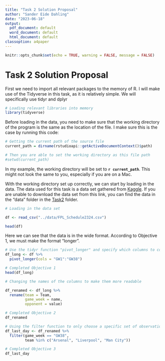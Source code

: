```yaml
---
title: "Task 2 Solution Proposal"
author: "Sander Eide Dahling"
date: "2023-06-18"
output:
  pdf_document: default
  word_document: default
  html_document: default
classoption: a4paper
---
```


```r
knitr::opts_chunk$set(echo = TRUE, warning = FALSE, message = FALSE)
```

# Task 2 Solution Proposal
First we need to import all relevant packages to the memory of R. I will make use of the Tidyverse in this task, as it is relatively simple. We will specifically use tidyr and dplyr

```r
# Loading relevant libraries into memory
library(tidyverse)
```

Before loading in the data, you need to make sure that the working directory of the program is the same as the location of the file. I make sure this is the case by running this code:

```r
# Getting the current path of the source file
current_path = dirname(rstudioapi::getActiveDocumentContext()$path)

# Then you are able to set the working directory as this file path
#setwd(current_path)
```

In my example, the working directory will be set to **`r current_path`**. This might not look the same to you, especially if you are on a Mac.

With the working directory set up correctly, we can start by loading in the data. The data used for this task is a data set gathered from [Kaggle](https://www.kaggle.com/datasets/ethanmitten/premier-league-fixtures-202324). If you are unable to download the data set from this link, you can find the data in the "data" folder in the [Task2](https://github.com/sander-ed/nhh-course-help/blob/main/GUIDES/Data-Science-Academy/R-Training-Tasks/Task2-PremierLeague-23-24/data/FPL_Schedule2324.csv) folder. 

```r
# Loading in the data set

df <- read_csv("../data/FPL_Schedule2324.csv")

head(df)
```

Here we can see that the data is in the wide format. According to Objective 1, we must make the format "longer".

```r
# Use the tidyr function "pivot_longer" and specify which columns to convert to long format
df_long <- df %>% 
  pivot_longer(cols = "GW1":"GW38")

# Completed Objective 1
head(df_long)
```

```r
# Changing the names of the columns to make them more readable

df_renamed <- df_long %>% 
  rename(team = Team,
         game_week = name,
         opponent = value)

# Completed Objective 2
df_renamed
```

```r
# Using the filter function to only choose a specific set of observations
df_last_day <- df_renamed %>% 
  filter(game_week == "GW38",
         team %in% c("Arsenal", "Liverpool", "Man City"))

# Completed Objective 3
df_last_day
```












